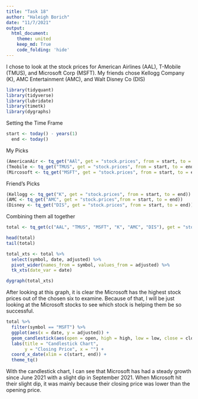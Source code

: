```yaml
---
title: "Task 18"
author: "Haleigh Borich"
date: "11/7/2021"
output:  
  html_document:
    theme: united
    keep_md: True
    code_folding: 'hide'
---
```

I chose to look at the stock prices for American Airlines (AAL), T-Mobile (TMUS), and Microsoft Corp (MSFT). My friends chose Kellogg Company (K), AMC Entertainment (AMC), and Walt Disney Co (DIS)

```r
library(tidyquant)
library(tidyverse)
library(lubridate)
library(timetk)
library(dygraphs)
```
Setting the Time Frame
```r
start <- today() - years(1)
  end <- today()
```

My Picks
```r
(AmericanAir <- tq_get("AAl", get = "stock.prices", from = start, to = end))
(Tmobile <- tq_get("TMUS", get = "stock.prices", from = start, to = end))
(Mircosoft <- tq_get("MSFT", get = "stock.prices", from = start, to = end))
```
Friend's Picks
```r
(Kellogg <- tq_get("K", get = "stock.prices", from = start, to = end))
(AMC <- tq_get("AMC", get = "stock.prices",from = start, to = end))
(Disney <- tq_get("DIS", get = "stock.prices", from = start, to = end))
```
Combining them all together
```r
total <- tq_get(c("AAL", "TMUS", "MSFT", "K", "AMC", "DIS"), get = "stock.prices", from = start, to = end)

head(total)
tail(total)
```

```r
total_xts <- total %>%
  select(symbol, date, adjusted) %>%
  pivot_wider(names_from = symbol, values_from = adjusted) %>%
  tk_xts(date_var = date)

dygraph(total_xts)
```
After looking at this graph, it is clear the Microsoft has the highest stock prices out of the chosen six to examine. Because of that, I will be just looking at the Microsoft stocks to see which stock is helping them be so successful.
```r
total %>%
  filter(symbol == "MSFT") %>%
  ggplot(aes(x = date, y = adjusted)) +
  geom_candlestick(aes(open = open, high = high, low = low, close = close)) +
  labs(title = "Candlestick Chart", 
       y = "Closing Price", x = "") + 
  coord_x_date(xlim = c(start, end)) +
  theme_tq()
```
With the candlestick chart, I can see that Microsoft has had a steady growth since June 2021 with a slight dip in September 2021. When Microsoft hit their slight dip, it was mainly because their closing price was lower than the opening price. 

